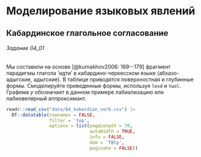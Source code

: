 # Моделирование языковых явлений

## Кабардинское глагольное согласование

::: {.callout-note}

###### Задание 04_01

Мы составили на основе [@kumakhov2006: 169--179] фрагмент парадигмы глагола 'идти' в кабардино-черкесском языке (абхазо-адыгские, адыгские). В таблице приводятся поверхностная и глубинные формы. Смоделируйте приведенные формы, используя `lexd` и `twol`. Графема *у* обозначает в данном примере лабиализацию или лабиовелярный аппроксимант.

```r
readr::read_csv("data/04_kabardian_verb.csv") |> 
  DT::datatable(rownames = FALSE, 
                filter = 'top', 
                options = list(pageLength = 70, 
                               autoWidth = TRUE, 
                               info = FALSE,
                               dom = 'fBtp',
                               paginate = FALSE))
```

:::